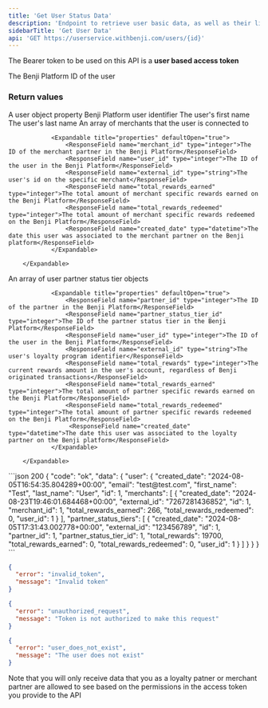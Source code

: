 ```yaml
---
title: 'Get User Status Data'
description: 'Endpoint to retrieve user basic data, as well as their linked partners and merchants'
sidebarTitle: 'Get User Data'
api: 'GET https://userservice.withbenji.com/users/{id}'
---
```


<Note>The Bearer token to be used on this API is a **user based access token**</Note>

<ParamField path="id" type="integer" required>
  The Benji Platform ID of the user
</ParamField>


### Return values 
<ResponseField name="user" type="object" >
  A user object property
  <Expandable title="properties">
    <ResponseField name="id" type="integer">Benji Platform user identifier</ResponseField>
    <ResponseField name="first_name" type="string">The user's first name</ResponseField>
    <ResponseField name="last_name" type="string">The user's last name</ResponseField>
    <ResponseField name="merchants" type="array">
    An array of merchants that the user is connected to
        <Expandable title="items">
            
                <Expandable title="properties" defaultOpen="true">
                    <ResponseField name="merchant_id" type="integer">The ID of the merchant partner in the Benji Platform</ResponseField>
                    <ResponseField name="user_id" type="integer">The ID of the user in the Benji Platform</ResponseField>
                    <ResponseField name="external_id" type="string">The user's id on the specific merchant</ResponseField>
                    <ResponseField name="total_rewards_earned" type="integer">The total amount of merchant specific rewards earned on the Benji Platform</ResponseField>
                    <ResponseField name="total_rewards_redeemed" type="integer">The total amount of merchant specific rewards redeemed on the Benji Platform</ResponseField>
                    <ResponseField name="created_date" type="datetime">The date this user was associated to the merchant partner on the Benji platform</ResponseField>
                </Expandable>
            
        </Expandable>
  </ResponseField>
    <ResponseField name="partner_status_tiers" type="array">
    An array of user partner status tier objects
        <Expandable title="items">
            
                <Expandable title="properties" defaultOpen="true">
                    <ResponseField name="partner_id" type="integer">The ID of the partner in the Benji Platform</ResponseField>
                    <ResponseField name="partner_status_tier_id" type="integer">The ID of the partner status tier in the Benji Platform</ResponseField>
                    <ResponseField name="user_id" type="integer">The ID of the user in the Benji Platform</ResponseField>
                    <ResponseField name="external_id" type="string">The user's loyalty program identifier</ResponseField>
                    <ResponseField name="total_rewards" type="integer">The current rewards amount in the uer's account, regardless of Benji originated transactions</ResponseField>
                    <ResponseField name="total_rewards_earned" type="integer">The total amount of partner specific rewards earned on the Benji Platform</ResponseField>
                    <ResponseField name="total_rewards_redeemed" type="integer">The total amount of partner specific rewards redeemed on the Benji Platform</ResponseField>
                     <ResponseField name="created_date" type="datetime">The date this user was associated to the loyalty partner on the Benji platform</ResponseField>
                </Expandable>
            
        </Expandable>
  </ResponseField>
</Expandable>
</ResponseField>

<ResponseExample>
```json 200
{
    "code": "ok",
    "data": {
        "user": {
            "created_date": "2024-08-05T16:54:35.804289+00:00",
            "email": "test@test.com",
            "first_name": "Test",
            "last_name": "User",
            "id": 1,
            "merchants": [
                {
                    "created_date": "2024-08-23T19:46:01.684468+00:00",
                    "external_id": "7267281436852",
                    "id": 1,
                    "merchant_id": 1,
                    "total_rewards_earned": 266,
                    "total_rewards_redeemed": 0,
                    "user_id": 1
                }
            ],
            "partner_status_tiers": [
                {
                    "created_date": "2024-08-05T17:31:43.002778+00:00",
                    "external_id": "123456789",
                    "id": 1,
                    "partner_id": 1,
                    "partner_status_tier_id": 1,
                    "total_rewards": 19700,
                    "total_rewards_earned": 0,
                    "total_rewards_redeemed": 0,
                    "user_id": 1
                }
            ]
        }
    }
}
```

```json 400
{
  "error": "invalid_token",
  "message": "Invalid token"
}
```

```json 401
{
  "error": "unauthorized_request",
  "message": "Token is not authorized to make this request"
}
```

```json 404
{
  "error": "user_does_not_exist",
  "message": "The user does not exist"
}
```
</ResponseExample>

<Tip>Note that you will only receive data that you as a loyalty patner or merchant partner are allowed to see based on the permissions in the access token you provide to the API</Tip>







